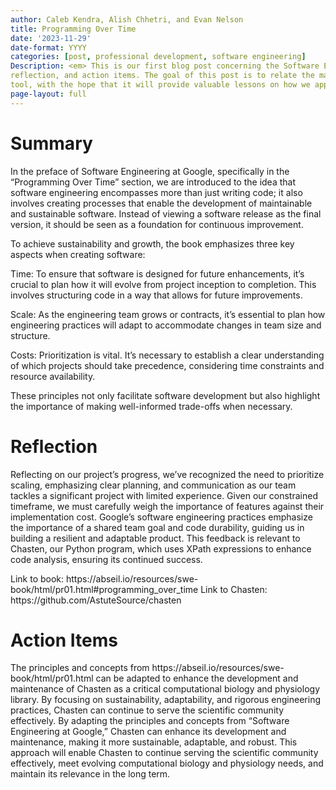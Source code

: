 ```yaml
---
author: Caleb Kendra, Alish Chhetri, and Evan Nelson
title: Programming Over Time
date: '2023-11-29'
date-format: YYYY
categories: [post, professional development, software engineering]
Description: <em> This is our first blog post concerning the Software Engineering at Google book! It contains three sections: the summary,
reflection, and action items. The goal of this post is to relate the material from the book to our progress on our Chasten
tool, with the hope that it will provide valuable lessons on how we approach designing and developing our own software. </em>
page-layout: full
---
```


# Summary

In the preface of Software Engineering at Google, specifically in the "Programming Over Time" section, we are introduced to the idea that 
software engineering encompasses more than just writing code; it also involves creating processes that enable the development of maintainable 
and sustainable software. Instead of viewing a software release as the final version, it should be seen as a foundation for continuous
improvement.

To achieve sustainability and growth, the book emphasizes three key aspects when creating software:

Time: To ensure that software is designed for future enhancements, it's crucial to plan how it will evolve from project inception to completion. 
This involves structuring code in a way that allows for future improvements.

Scale: As the engineering team grows or contracts, it's essential to plan how engineering practices will adapt to accommodate changes in team 
size and structure.

Costs: Prioritization is vital. It's necessary to establish a clear understanding of which projects should take precedence, considering time 
constraints and resource availability.

These principles not only facilitate software development but also highlight the importance of making well-informed trade-offs when necessary.

# Reflection

Reflecting on our project's progress, we've recognized the need to prioritize scaling, emphasizing clear planning, and
communication as our team tackles a significant project with limited experience. Given our constrained timeframe, we must
carefully weigh the importance of features against their implementation cost. Google's software engineering practices
emphasize the importance of a shared team goal and code durability, guiding us in building a resilient and adaptable
product. This feedback is relevant to Chasten, our Python program, which uses XPath expressions to enhance code analysis,
ensuring its continued success.

Link to book: https://abseil.io/resources/swe-book/html/pr01.html#programming_over_time
Link to Chasten: https://github.com/AstuteSource/chasten

# Action Items

The principles and concepts from https://abseil.io/resources/swe-book/html/pr01.html can be adapted to enhance the development
and maintenance of Chasten as a critical computational biology and physiology library. By focusing on sustainability,
adaptability, and rigorous engineering practices, Chasten can continue to serve the scientific community effectively. By
adapting the principles and concepts from "Software Engineering at Google," Chasten can enhance its development and
maintenance, making it more sustainable, adaptable, and robust. This approach will enable Chasten to continue serving the
scientific community effectively, meet evolving computational biology and physiology needs, and maintain its relevance in
the long term.
